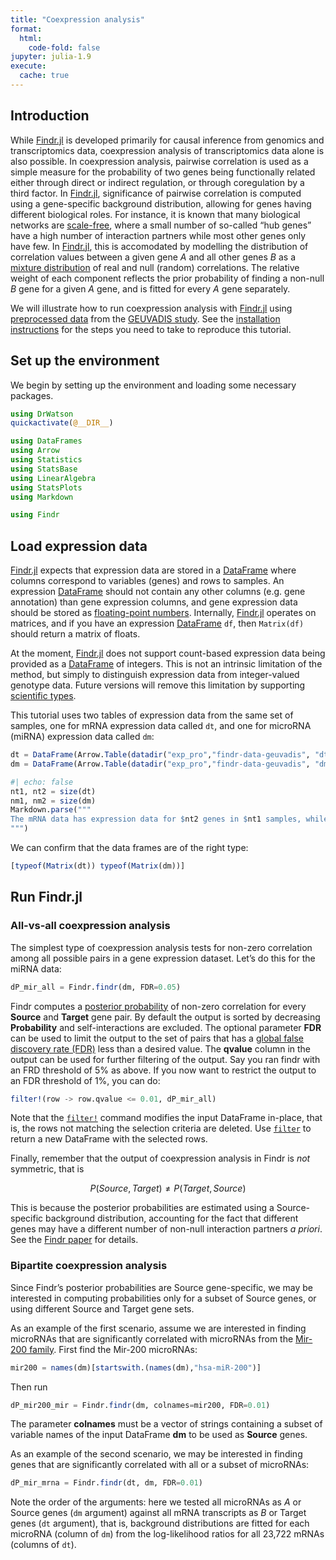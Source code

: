 ```yaml
---
title: "Coexpression analysis"
format:
  html:
    code-fold: false
jupyter: julia-1.9
execute: 
  cache: true
---
```

## Introduction

While [Findr.jl][1] is developed primarily for causal inference from genomics and transcriptomics data, coexpression analysis of transcriptomics data alone is also possible. In coexpression analysis, pairwise correlation is used as a simple measure for the probability of two genes being functionally related either through direct or indirect regulation, or through coregulation by a third factor. In [Findr.jl][1], significance of pairwise correlation is computed using a gene-specific background distribution, allowing for genes having different biological roles. For instance, it is known that many biological networks are [scale-free](https://en.wikipedia.org/wiki/Scale-free_network), where a small number of so-called "hub genes" have a high number of interaction partners while most other genes only have few. In [Findr.jl][1], this is accomodated by modelling the distribution of correlation values between a given gene $A$ and all other genes $B$ as a [mixture distribution](https://en.wikipedia.org/wiki/Mixture_distribution) of real and null (random) correlations. The relative weight of each component reflects the prior probability of finding a non-null $B$ gene for a given $A$ gene, and is fitted for every $A$ gene separately.

We will illustrate how to run coexpression analysis with [Findr.jl][1] using [preprocessed data][2] from the [GEUVADIS study][3]. See the [installation instructions](installation.qmd) for the steps you need to take to reproduce this tutorial.

## Set up the environment

We begin by setting up the environment and loading some necessary packages.

```julia
using DrWatson
quickactivate(@__DIR__)

using DataFrames
using Arrow
using Statistics
using StatsBase
using LinearAlgebra
using StatsPlots
using Markdown

using Findr
```

## Load expression data

[Findr.jl][1] expects that expression data are stored in a [DataFrame][4] where columns correspond to variables (genes) and rows to samples. An expression [DataFrame][4] should not contain any other columns (e.g. gene annotation) than gene expression columns, and gene expression data should be stored as [floating-point numbers](https://docs.julialang.org/en/v1/manual/integers-and-floating-point-numbers/). Internally, [Findr.jl][1] operates on matrices, and if you have an expression [DataFrame][4] `df`, then `Matrix(df)` should return a matrix of floats.

At the moment, [Findr.jl][1] does not support count-based expression data being provided as a [DataFrame][4] of integers. This is not an intrinsic limitation of the method, but simply to distinguish expression data from integer-valued genotype data. Future versions will remove this limitation by supporting [scientific types](https://juliaai.github.io/ScientificTypes.jl/dev/).

This tutorial uses two tables of expression data from the same set of samples, one for mRNA expression data called `dt`, and one for microRNA (miRNA) expression data called `dm`:

```julia
dt = DataFrame(Arrow.Table(datadir("exp_pro","findr-data-geuvadis", "dt.arrow")));
dm = DataFrame(Arrow.Table(datadir("exp_pro","findr-data-geuvadis", "dm.arrow")));
```

```julia
#| echo: false
nt1, nt2 = size(dt)
nm1, nm2 = size(dm)
Markdown.parse("""
The mRNA data has expression data for $nt2 genes in $nt1 samples, while miRNA data is available for $nm2 miRNAs in the same $nm1 samples.
""")
```

We can confirm that the data frames are of the right type:
```julia
[typeof(Matrix(dt)) typeof(Matrix(dm))]
```

## Run Findr.jl

### All-vs-all coexpression analysis

The simplest type of coexpression analysis tests for non-zero correlation among all possible pairs in a gene expression dataset. Let's do this for the miRNA data:

```julia
dP_mir_all = Findr.findr(dm, FDR=0.05)
```

Findr computes a [posterior probability](https://tmichoel.github.io/Findr.jl/dev/posteriorprobs/) of non-zero correlation for every **Source** and **Target** gene pair. By default the output is sorted by decreasing **Probability** and self-interactions are excluded. The optional parameter **FDR** can be used to limit the output to the set of pairs that has a [global false discovery rate (FDR)](https://en.wikipedia.org/wiki/False_discovery_rate#Storey-Tibshirani_procedure) less than a desired value. The **qvalue** column in the output can be used for further filtering of the output. Say you ran findr with an FRD threshold of 5% as above. If you now want to restrict the output to an FDR threshold of 1%, you can do:

```julia
filter!(row -> row.qvalue <= 0.01, dP_mir_all)
```

Note that the [`filter!`](https://dataframes.juliadata.org/stable/lib/functions/#Base.filter!) command modifies the input DataFrame in-place, that is, the rows not matching the selection criteria are deleted. Use [`filter`](https://dataframes.juliadata.org/stable/lib/functions/#Base.filter) to return a new DataFrame with the selected rows.

Finally, remember that the output of coexpression analysis in Findr is *not* symmetric, that is

$$
P(Source, Target) \neq P(Target, Source)
$$

This is because the posterior probabilities are estimated using a Source-specific background distribution, accounting for the fact that different genes may have a different number of non-null interaction partners *a priori*. See the [Findr paper][5] for details.

### Bipartite coexpression analysis

Since Findr's posterior probabilities are Source gene-specific, we may be interested in computing probabilities only for a subset of Source genes, or using different Source and Target gene sets. 

As an example of the first scenario, assume we are interested in finding microRNAs that are significantly correlated with microRNAs from the [Mir-200 family](https://en.wikipedia.org/wiki/Mir-200). First find the Mir-200 microRNAs:

```julia
mir200 = names(dm)[startswith.(names(dm),"hsa-miR-200")]
```

Then run

```julia
dP_mir200_mir = Findr.findr(dm, colnames=mir200, FDR=0.01)
```

The parameter **colnames** must be a vector of strings containing a subset of variable names of the input DataFrame **dm** to be used as **Source** genes.

As an example of the second scenario, we may be interested in finding genes that are significantly correlated with all or a subset of microRNAs: 

```julia
dP_mir_mrna = Findr.findr(dt, dm, FDR=0.01)
```

Note the order of the arguments: here we tested all microRNAs as $A$ or Source genes (`dm` argument) against all mRNA transcripts as $B$ or Target genes (`dt` argument), that is, background distributions are fitted for each microRNA (column of `dm`) from the log-likelihood ratios for all 23,722 mRNAs (columns of `dt`).

[1]: https://github.com/tmichoel/Findr.jl
[2]: https://github.com/lingfeiwang/findr-data-geuvadis
[3]: https://doi.org/10.1038/nature12531
[4]: https://dataframes.juliadata.org/stable/
[5]: https://doi.org/10.1371/journal.pcbi.1005703